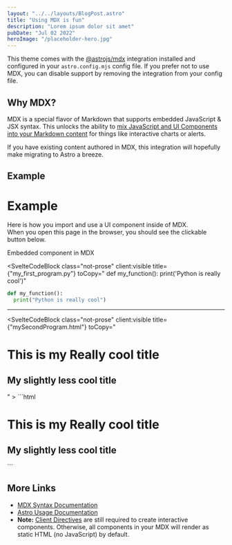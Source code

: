 ```yaml
---
layout: "../../layouts/BlogPost.astro"
title: "Using MDX is fun"
description: "Lorem ipsum dolor sit amet"
pubDate: "Jul 02 2022"
heroImage: "/placeholder-hero.jpg"
---
```



This theme comes with the [@astrojs/mdx](https://docs.astro.build/en/guides/integrations-guide/mdx/) integration installed and configured in your `astro.config.mjs` config file. If you prefer not to use MDX, you can disable support by removing the integration from your config file.

## Why MDX?

MDX is a special flavor of Markdown that supports embedded JavaScript & JSX syntax. This unlocks the ability to [mix JavaScript and UI Components into your Markdown content](https://docs.astro.build/en/guides/markdown-content/#mdx-features) for things like interactive charts or alerts.

If you have existing content authored in MDX, this integration will hopefully make migrating to Astro a breeze.

## Example

# Example

Here is how you import and use a UI component inside of MDX.  
When you open this page in the browser, you should see the clickable button below.


<HeaderLink href="#" onclick="alert('clicked!')">
  Embedded component in MDX
</HeaderLink>


<SvelteCodeBlock class="not-prose" client:visible title={"my_first_program.py"} toCopy=" 
  def my_function(): 
	    print('Python is really cool')"
>
  ```python 
  def my_function(): 
	print("Python is really cool")
 ```
</SvelteCodeBlock>

---

<SvelteCodeBlock class="not-prose" client:visible title={"mySecondProgram.html"} toCopy=" 
  <h1> This is my Really cool title </h1>
  <h2> My slightly less cool title </h2>
"
>
  ```html
  <h1> This is my Really cool title </h1>
  <h2> My slightly less cool title </h2>
 ```
</SvelteCodeBlock>

## More Links

- [MDX Syntax Documentation](https://mdxjs.com/docs/what-is-mdx)
- [Astro Usage Documentation](https://docs.astro.build/en/guides/markdown-content/#markdown-and-mdx-pages)
- **Note:** [Client Directives](https://docs.astro.build/en/reference/directives-reference/#client-directives) are still required to create interactive components. Otherwise, all components in your MDX will render as static HTML (no JavaScript) by default.
